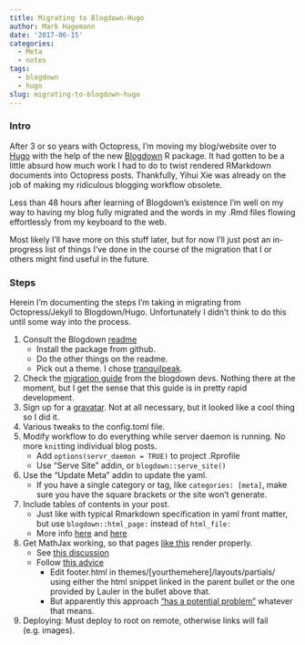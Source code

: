 ```yaml
---
title: Migrating to Blogdown-Hugo
author: Mark Hagemann
date: '2017-06-15'
categories:
  - Meta
  - notes
tags:
  - blogdown
  - hugo
slug: migrating-to-blogdown-hugo
---
```


### Intro

After 3 or so years with Octopress, I'm moving my blog/website over to [Hugo](https://gohugo.io/) with the help of the new [Blogdown](https://github.com/rstudio/blogdown) R package. It had gotten to be a little absurd how much work I had to do to twist rendered RMarkdown documents into Octopress posts. Thankfully, Yihui Xie was already on the job of making my ridiculous blogging workflow obsolete. 

Less than 48 hours after learning of Blogdown's existence I'm well on my way to having my blog fully migrated and the words in my .Rmd files flowing effortlessly from my keyboard to the web. 

Most likely I'll have more on this stuff later, but for now I'll just post an in-progress list of things I've done in the course of the migration that I or others might find useful in the future.

### Steps

Herein I'm documenting the steps I'm taking in migrating from Octopress/Jekyll to Blogdown/Hugo. Unfortunately I didn't think to do this until some way into the process.

1. Consult the Blogdown [readme](https://github.com/rstudio/blogdown#readme)
    - Install the package from github.
    - Do the other things on the readme.
    - Pick out a theme. I chose [tranquilpeak](https://github.com/kakawait/hugo-tranquilpeak-theme).
1. Check the [migration guide](https://bookdown.org/yihui/blogdown/from-jekyll.html) from the blogdown devs. Nothing there at the moment, but I get the sense that this guide is in pretty rapid development.
1. Sign up for a [gravatar](https://gravatar.com/). Not at all necessary, but it looked like a cool thing so I did it. 
1. Various tweaks to the config.toml file.
1. Modify workflow to do everything while server daemon is running. No more `knit`ting individual blog posts. 
    - Add `options(servr_daemon = TRUE)` to project .Rprofile
    - Use "Serve Site" addin, or `blogdown::serve_site()`
1. Use the "Update Meta" addin to update the yaml. 
    - If you have a single category or tag, like `categories: [meta]`, make sure you have the square brackets or the site won't generate. 
1. Include tables of contents in your post.
    - Just like with typical Rmarkdown specification in yaml front matter, but use `blogdown::html_page:` instead of `html_file:`
    - More info [here]() and [here](https://github.com/rstudio/blogdown/issues/58)
1. Get MathJax working, so that pages [like this](/2016/01/03/mle-for-censored-data/) render properly.
    - See [this discussion](https://github.com/rstudio/blogdown/issues/36)
    - Follow [this advice](https://gohugo.io/tutorials/mathjax/#enabling-mathjax)
        - Edit footer.html in themes/[yourthemehere]/layouts/partials/ using either the html snippet linked in the parent bullet or the one provided by Lauler in the bullet above that.
        - But apparently this approach ["has a potential problem"](https://github.com/rstudio/blogdown/issues/36#issuecomment-273695252) whatever that means. 
1. Deploying: Must deploy to root on remote, otherwise links will fail (e.g. images). 
